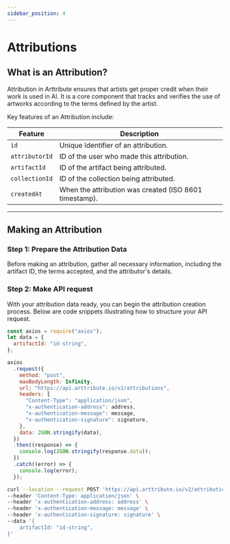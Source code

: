 ```yaml
---
sidebar_position: 4
---
```



# Attributions

## What is an Attribution?

Attribution in Arttribute ensures that artists get proper credit when their work is used in AI. It is a core component that tracks and verifies the use of artworks according to the terms defined by the artist.

Key features of an Attribution include:

<!-- Table of attribution attributes -->

| Feature        | Description                                            |
| -------------- | ------------------------------------------------------ |
| `id`           | Unique Identifier of an attribution.                   |
| `attributorId` | ID of the user who made this attribution.              |
| `artifactId`   | ID of the artifact being attributed.                   |
| `collectionId` | ID of the collection being attributed.                 |
| `createdAt`    | When the attribution was created (ISO 8601 timestamp). |

<!-- Table ends -->

---

## Making an Attribution

### Step 1: Prepare the Attribution Data

Before making an attribution, gather all necessary information, including the artifact ID, the terms accepted, and the attributor's details.

### Step 2: Make API request

With your attribution data ready, you can begin the attribution creation process. Below are code snippets illustrating how to structure your API request.

<Tabs>

<TabItem value="nodejs" label="NodeJS">

```js title="Making a Node JS request with axios"
const axios = require("axios");
let data = {
  artifactId: "id-string",
};

axios
  .request({
    method: "post",
    maxBodyLength: Infinity,
    url: "https://api.arttribute.io/v2/attributions",
    headers: {
      "Content-Type": "application/json",
      "x-authentication-address": address,
      "x-authentication-message": message,
      "x-authentication-signature": signature,
    },
    data: JSON.stringify(data),
  })
  .then((response) => {
    console.log(JSON.stringify(response.data));
  })
  .catch((error) => {
    console.log(error);
  });
```

</TabItem>
<TabItem value="curl" label="cURL">

```bash title="Making a POST request with cURL"
curl --location --request POST 'https://api.arttribute.io/v2/attributions' \
--header 'Content-Type: application/json' \
--header 'x-authentication-address: address' \
--header 'x-authentication-message: message' \
--header 'x-authentication-signature: signature' \
--data '{
    artifactId: "id-string",
}'
```

</TabItem>
</Tabs>
